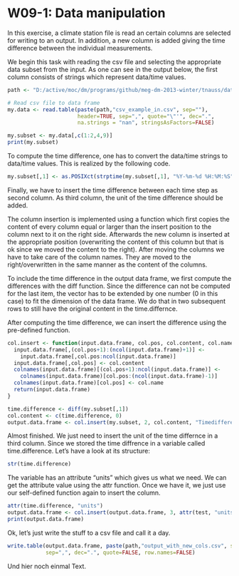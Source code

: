 W09-1: Data manipulation
========================================================
In this exercise, a climate station  file is read an certain columns are
selected for writing to an output. In addition, a new column is added giving
the time difference between the individual measurements.

We begin this task with reading the csv file and selecting the appropriate
data subset from the input. As one can see in the output below, the first
column consists of strings which represent data/time values.
```r
path <- "D:/active/moc/dm/programs/github/meg-dm-2013-winter/tnauss/data/"

# Read csv file to data frame
my.data <- read.table(paste(path,"csv_example_in.csv", sep=""), 
                      header=TRUE, sep=",", quote="\"'", dec=".",
                      na.strings = "nan", stringsAsFactors=FALSE)

my.subset <- my.data[,c(1:2,4,9)]
print(my.subset)
```
To compute the time difference, one has to convert the data/time strings to
data/time values. This is realized by the following code.
```r
my.subset[,1] <- as.POSIXct(strptime(my.subset[,1], "%Y-%m-%d %H:%M:%S"))
```
Finally, we have to insert the time difference between each time step as second
column. As third column, the unit of the time difference should be added.

The column insertion is implemented using a function which first copies the
content of every column equal or larger than the insert position to the column
next to it on the right side. Afterwards the new column is inserted at the
appropriate position (overwriting the content of this column but that is ok
since we moved the content to the right). After moving the columns we have
to take care of the column names. They are moved to the right/overwritten in
the same manner as the content of the columns.

To include the time difference in the output data frame, we first compute the
differences with the diff function. Since the difference can not be computed 
for the last item, the vector has to be extended by one number (0 in this case) 
to fit the dimension of the data frame. We do that in two subsequent rows to 
still have the original content in the time.differnce.

After computing the time difference, we can insert the difference using the 
pre-defined function. 
```r
col.insert <- function(input.data.frame, col.pos, col.content, col.name) {
  input.data.frame[,(col.pos+1):(ncol(input.data.frame)+1)] <-
    input.data.frame[,col.pos:ncol(input.data.frame)]
  input.data.frame[,col.pos] <- col.content
  colnames(input.data.frame)[(col.pos+1):ncol(input.data.frame)] <-
    colnames(input.data.frame)[col.pos:(ncol(input.data.frame)-1)]
  colnames(input.data.frame)[col.pos] <- col.name
  return(input.data.frame)
}

time.difference <- diff(my.subset[,1])
col.content <- c(time.difference, 0)
output.data.frame <- col.insert(my.subset, 2, col.content, "Timedifference")
```
Almost finished. We just need to insert the  unit of the
time differnce in a third column. Since we stored the time diffrence in a 
variable called time.difference. Let's have a look at its structure:
```r
str(time.difference)
```
The variable has an attribute "units" which gives us what we need. We can get
the attribute value using the attr function. Once we have it, we just use our
self-defined function again to insert the column.
```r
attr(time.difference, "units")
output.data.frame <- col.insert(output.data.frame, 3, attr(test, "units"), "TDUnit")
print(output.data.frame)
```
Ok, let's just write the stuff to a csv file and call it a day.
```r
write.table(output.data.frame, paste(path,"output_with_new_cols.csv", sep=""), 
            sep=",", dec=".", quote=FALSE, row.names=FALSE)
```
Und hier noch einmal Text.